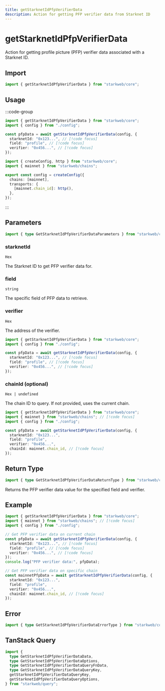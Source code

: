 ```yaml
---
title: getStarknetIdPfpVerifierData
description: Action for getting PFP verifier data from Starknet ID
---
```


# getStarknetIdPfpVerifierData

Action for getting profile picture (PFP) verifier data associated with a Starknet ID.

## Import

```ts
import { getStarknetIdPfpVerifierData } from "starkweb/core";
```

## Usage

:::code-group

```ts [index.ts]
import { getStarknetIdPfpVerifierData } from "starkweb/core";
import { config } from "./config";

const pfpData = await getStarknetIdPfpVerifierData(config, {
  starknetId: "0x123...", // [!code focus]
  field: "profile", // [!code focus]
  verifier: "0x456...", // [!code focus]
});
```

```ts [config.ts]
import { createConfig, http } from "starkweb/core";
import { mainnet } from "starkweb/chains";

export const config = createConfig({
  chains: [mainnet],
  transports: {
    [mainnet.chain_id]: http(),
  },
});
```

:::

## Parameters

```ts
import { type GetStarknetIdPfpVerifierDataParameters } from "starkweb/core";
```

### starknetId

`Hex`

The Starknet ID to get PFP verifier data for.

### field

`string`

The specific field of PFP data to retrieve.

### verifier

`Hex`

The address of the verifier.

```ts [index.ts]
import { getStarknetIdPfpVerifierData } from "starkweb/core";
import { config } from "./config";

const pfpData = await getStarknetIdPfpVerifierData(config, {
  starknetId: "0x123...", // [!code focus]
  field: "profile", // [!code focus]
  verifier: "0x456...", // [!code focus]
});
```

### chainId (optional)

`Hex | undefined`

The chain ID to query. If not provided, uses the current chain.

```ts [index.ts]
import { getStarknetIdPfpVerifierData } from "starkweb/core";
import { mainnet } from "starkweb/chains"; // [!code focus]
import { config } from "./config";

const pfpData = await getStarknetIdPfpVerifierData(config, {
  starknetId: "0x123...",
  field: "profile",
  verifier: "0x456...",
  chainId: mainnet.chain_id, // [!code focus]
});
```

## Return Type

```ts
import { type GetStarknetIdPfpVerifierDataReturnType } from "starkweb/core";
```

Returns the PFP verifier data value for the specified field and verifier.

## Example

```ts [example.ts]
import { getStarknetIdPfpVerifierData } from "starkweb/core";
import { mainnet } from "starkweb/chains"; // [!code focus]
import { config } from "./config";

// Get PFP verifier data on current chain
const pfpData = await getStarknetIdPfpVerifierData(config, {
  starknetId: "0x123...", // [!code focus]
  field: "profile", // [!code focus]
  verifier: "0x456...", // [!code focus]
});
console.log("PFP verifier data:", pfpData);

// Get PFP verifier data on specific chain
const mainnetPfpData = await getStarknetIdPfpVerifierData(config, {
  starknetId: "0x123...",
  field: "profile",
  verifier: "0x456...",
  chainId: mainnet.chain_id, // [!code focus]
});
```

## Error

```ts
import { type GetStarknetIdPfpVerifierDataErrorType } from "starkweb/core";
```

## TanStack Query

```ts
import {
  type GetStarknetIdPfpVerifierDataData,
  type GetStarknetIdPfpVerifierDataOptions,
  type GetStarknetIdPfpVerifierDataQueryFnData,
  type GetStarknetIdPfpVerifierDataQueryKey,
  getStarknetIdPfpVerifierDataQueryKey,
  getStarknetIdPfpVerifierDataQueryOptions,
} from "starkweb/query";
```
